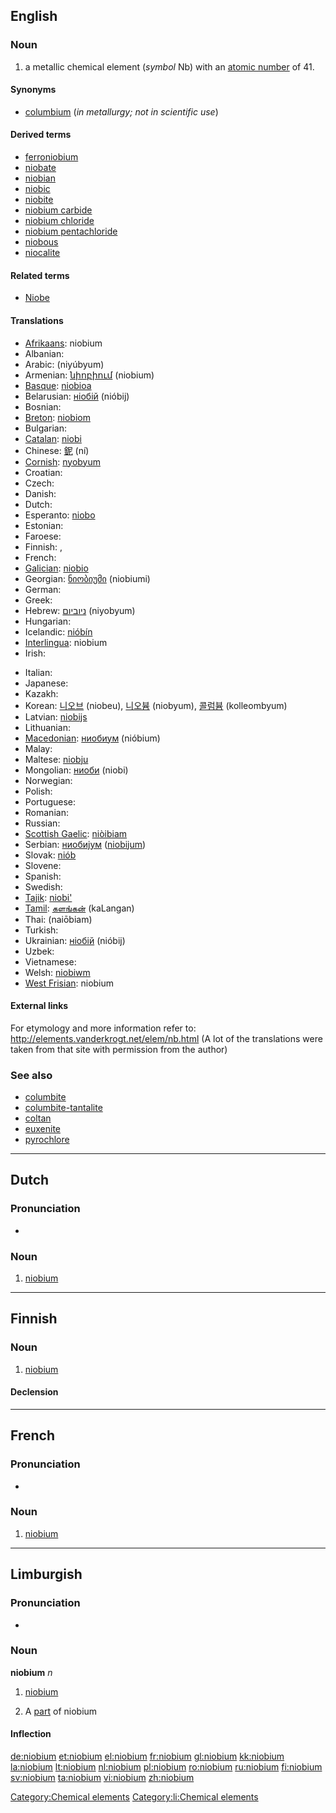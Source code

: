 ==English==
{{elements|Nb|zirconium|Zr|molybdenum|Mo}}

===Noun===
{{en-noun|-}}
{{wikipedia}}

# a metallic chemical element (''symbol'' Nb) with an [[atomic number]] of 41.

====Synonyms====
* [[columbium]] (''in metallurgy; not in scientific use'')

====Derived terms====
* [[ferroniobium]]
* [[niobate]]
* [[niobian]]
* [[niobic]]
* [[niobite]]
* [[niobium carbide]]
* [[niobium chloride]]
* [[niobium pentachloride]]
* [[niobous]]
* [[niocalite]]

====Related terms====
* [[w:Niobe|Niobe]]

====Translations====
{{trans-top|chemical element}}
* [[Afrikaans]]: niobium
* Albanian: {{t-|sq|niob|xs=Albanian}}
* Arabic: {{Arab|[[نيوبيوم]]}} (niyúbyum) {{m}}
* Armenian: [[նիոբիում]] (niobium)
* [[Basque]]: [[niobioa]]
* Belarusian: [[нiобiй]] (nióbij) {{m}}
* Bosnian: {{t-|bs|niobij}}
* [[Breton]]: [[niobiom]]
* Bulgarian: {{t-|bg|ниобий|m|tr=nióbij}}
* [[Catalan]]: [[niobi]]
* Chinese: [[鈮]] (ní)
* [[Cornish]]: [[nyobyum]]
* Croatian: {{t-|hr|niobij}}
* Czech: {{t+|cs|niob}}
* Danish: {{t-|da|niobium}}
* Dutch: {{t+|nl|niobium|n}}
* Esperanto: [[niobo]]
* Estonian: {{t-|et|nioobium}}
* Faroese: {{t-|fo|niobium|xs=Faroese}}
* Finnish: {{t+|fi|niobi}}, {{t+|fi|niobium}}
* French: {{t+|fr|niobium|m}}
* [[Galician]]: [[niobio]]
* Georgian: [[ნიობიუმი]] (niobiumi)
* German: {{t+|de|Niob|n}}
* Greek: {{t+|el|νιόβιο|n|tr=nióvio}}
* Hebrew: [[ניוביום]] (niyobyum)
* Hungarian: {{t+|hu|nióbium}}
* Icelandic: [[nióbín]]
* [[Interlingua]]: niobium
* Irish: {{t+|ga|niaibiam|xs=Irish}}
{{trans-mid}}
* Italian: {{t+|it|niobio|m}}
* Japanese: {{t+|ja|ニオブ|tr=niobu}}
* Kazakh: {{t-|kk|ниобий|tr=niobiy|sc=Cyrl|xs=Kazakh}}
* Korean: [[니오브]] (niobeu), [[니오븀]] (niobyum), [[콜럼븀]] (kolleombyum)
* Latvian: [[niobijs]]
* Lithuanian: {{t+|lt|niobis|xs=Lithuanian}}
* [[Macedonian]]: [[ниобиум]] (nióbium)
* Malay: {{t-|ms|niobium|xs=Malay}}
* Maltese: [[niobju]]
* Mongolian: [[ниоби]] (niobi)
* Norwegian: {{t-|no|niob}}
* Polish: {{t+|pl|niob|m}}
* Portuguese: {{t+|pt|nióbio|m}}
* Romanian: {{t+|ro|niobiu|n}}
* Russian: {{t+|ru|ниобий|m|tr=nióbij}}
* [[Scottish Gaelic]]: [[niòibiam]]
* Serbian: [[ниобиjум]] ([[niobijum]]) {{m}}
* Slovak: [[niób]]
* Slovene: {{t+|sl|niobij}}
* Spanish: {{t+|es|niobio|m}}
* Swedish: {{t+|sv|niob|n}}
* [[Tajik]]: [[niobi']]
* [[Tamil]]: [[களங்கன்]] (kaLangan)
* Thai: {{Thai|[[ไนโอเบียม]]}} (naiōbiam)
* Turkish: {{t+|tr|niyobyum}}
* Ukrainian: [[нiобiй]] (nióbij) {{m}}
* Uzbek: {{t-|uz|ниобий|tr=niobiy|sc=Cyrl|xs=Uzbek}}
* Vietnamese: {{t-|vi|niobi|xs=Vietnamese}}
* Welsh: [[niobiwm]]
* [[West Frisian]]: niobium
{{trans-bottom}}

====External links====
For etymology and more information refer to:
http://elements.vanderkrogt.net/elem/nb.html
(A lot of the translations were taken from that site with permission from the author)

===See also===
* [[columbite]]
* [[columbite-tantalite]]
* [[coltan]]
* [[euxenite]]
* [[pyrochlore]]

[[Category:Chemical elements]]

----

==Dutch==
{{wikipedia|lang=nl}}

===Pronunciation===
* {{audio|Nl-niobium.ogg|Audio}}

===Noun===
{{infl|nl|noun|g=n}}

# {{chemical element|lang=nl}} [[niobium#English|niobium]]

----

==Finnish==
{{wikipedia|lang=fi}}

===Noun===
{{infl|fi|noun}}

# {{element|lang=fi}} [[#English|niobium]]

====Declension====
{{fi-decl-paperi|niobium}}

----
==French==
{{wikipedia|lang=fr}}

===Pronunciation===
* {{IPA|lang=fr| /njɔ.bjɔm/ }}

===Noun===
{{fr-noun-unc|m}}

# {{chemical element|lang=fr}} [[#English|niobium]]

----

==Limburgish==

===Pronunciation===
* {{IPA|[ˈɲoː˨bjɔ˧m]|lang=li}}

===Noun===
'''niobium''' ''n''

# {{uncountable|lang=li}} [[niobium#English|niobium]]
# A [[part]] of niobium

====Inflection====
{{li-noun-um|niobi}}

[[Category:li:Chemical elements]]

[[de:niobium]]
[[et:niobium]]
[[el:niobium]]
[[fr:niobium]]
[[gl:niobium]]
[[kk:niobium]]
[[la:niobium]]
[[lt:niobium]]
[[nl:niobium]]
[[pl:niobium]]
[[ro:niobium]]
[[ru:niobium]]
[[fi:niobium]]
[[sv:niobium]]
[[ta:niobium]]
[[vi:niobium]]
[[zh:niobium]]